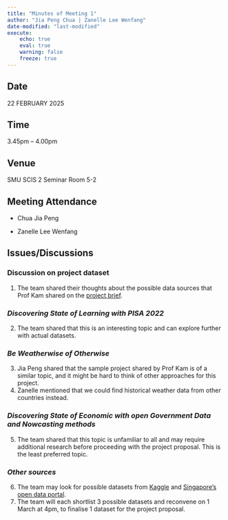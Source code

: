 ```yaml
---
title: "Minutes of Meeting 1"
author: "Jia Peng Chua | Zanelle Lee Wenfang"
date-modified: "last-modified"
execute:
    echo: true
    eval: true
    warning: false
    freeze: true
---
```


## Date

22 FEBRUARY 2025

## Time

3.45pm – 4.00pm

## Venue

SMU SCIS 2 Seminar Room 5-2

## Meeting Attendance

-   Chua Jia Peng

-   Zanelle Lee Wenfang

## Issues/Discussions

### Discussion on project dataset

1.  The team shared their thoughts about the possible data sources that Prof Kam shared on the [project brief](https://isss608-ay2024-25jan.netlify.app/vaproject).

### ***Discovering State of Learning with PISA 2022***

2.  The team shared that this is an interesting topic and can explore further with actual datasets.

### ***Be Weatherwise of Otherwise***

3.  Jia Peng shared that the sample project shared by Prof Kam is of a similar topic, and it might be hard to think of other approaches for this project.
4.  Zanelle mentioned that we could find historical weather data from other countries instead.

### ***Discovering State of Economic with open Government Data and Nowcasting methods***

5.  The team shared that this topic is unfamiliar to all and may require additional research before proceeding with the project proposal. This is the least preferred topic. 

### ***Other sources***

6.  The team may look for possible datasets from [Kaggle](https://kaggle.com/) and [Singapore’s open data portal](https://data.gov.sg/).
7.  The team will each shortlist 3 possible datasets and reconvene on 1 March at 4pm, to finalise 1 dataset for the project proposal.

